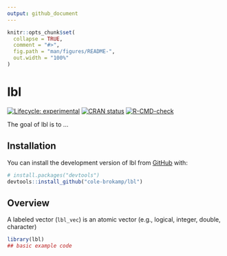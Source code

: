 ```yaml
---
output: github_document
---
```


<!-- README.md is generated from README.Rmd. Please edit that file -->

```r
knitr::opts_chunk$set(
  collapse = TRUE,
  comment = "#>",
  fig.path = "man/figures/README-",
  out.width = "100%"
)
```

# lbl

<!-- badges: start -->
[![Lifecycle: experimental](https://img.shields.io/badge/lifecycle-experimental-orange.svg)](https://lifecycle.r-lib.org/articles/stages.html#experimental)
[![CRAN status](https://www.r-pkg.org/badges/version/lbl)](https://CRAN.R-project.org/package=lbl)
[![R-CMD-check](https://github.com/cole-brokamp/lbl/actions/workflows/R-CMD-check.yaml/badge.svg)](https://github.com/cole-brokamp/lbl/actions/workflows/R-CMD-check.yaml)
<!-- badges: end -->

The goal of lbl is to ...

## Installation

You can install the development version of lbl from [GitHub](https://github.com/) with:

``` r
# install.packages("devtools")
devtools::install_github("cole-brokamp/lbl")
```

## Overview

A labeled vector (`lbl_vec`) is an atomic vector (e.g., logical, integer, double, character)

```r
library(lbl)
## basic example code
```
